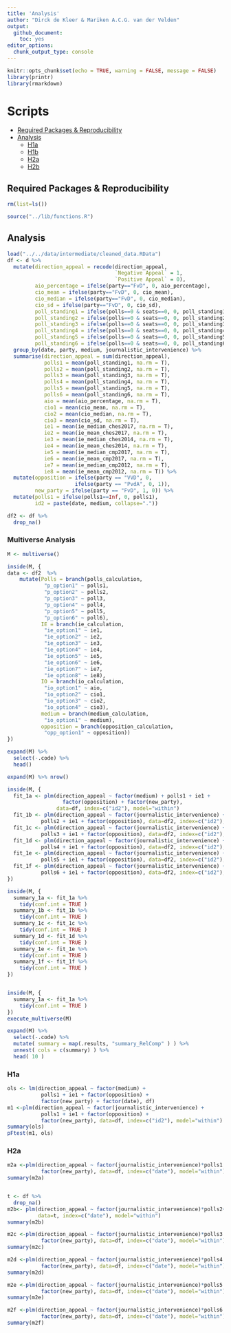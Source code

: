 ```yaml
---
title: 'Analysis'
author: "Dirck de Kleer & Mariken A.C.G. van der Velden"
output: 
  github_document:
    toc: yes
editor_options: 
  chunk_output_type: console
---
```


```r
knitr::opts_chunk$set(echo = TRUE, warning = FALSE, message = FALSE)
library(printr)
library(rmarkdown)
```

# Scripts
- [Required Packages &amp; Reproducibility](#required-packages-&amp;-reproducibility)
- [Analysis](#analysis)
  - [H1a](#H1a)
  - [H1b](#H1b)
  - [H2a](#H2a)
  - [H2b](#H2b)
  
## Required Packages &amp; Reproducibility
```r
rm(list=ls())

source("../lib/functions.R")
```

## Analysis

```r
load("../../data/intermediate/cleaned_data.RData")
df <- d %>%
  mutate(direction_appeal = recode(direction_appeal,
                                   `Negative Appeal` = 1,
                                   `Positive Appeal` = 0),
         aio_percentage = ifelse(party=="FvD", 0, aio_percentage),
         cio_mean = ifelse(party=="FvD", 0, cio_mean),
         cio_median = ifelse(party=="FvD", 0, cio_median),
         cio_sd = ifelse(party=="FvD", 0, cio_sd),
         poll_standing1 = ifelse(polls==0 & seats==0, 0, poll_standing1),
         poll_standing2 = ifelse(polls==0 & seats==0, 0, poll_standing2),
         poll_standing3 = ifelse(polls==0 & seats==0, 0, poll_standing3),
         poll_standing4 = ifelse(polls==0 & seats==0, 0, poll_standing4),
         poll_standing5 = ifelse(polls==0 & seats==0, 0, poll_standing5),
         poll_standing6 = ifelse(polls==0 & seats==0, 0, poll_standing6)) %>%
  group_by(date, party, medium, journalistic_intervenience) %>%
  summarise(direction_appeal = sum(direction_appeal),
            polls1 = mean(poll_standing1, na.rm = T),
            polls2 = mean(poll_standing2, na.rm = T),
            polls3 = mean(poll_standing3, na.rm = T),
            polls4 = mean(poll_standing4, na.rm = T),
            polls5 = mean(poll_standing5, na.rm = T),
            polls6 = mean(poll_standing6, na.rm = T),
            aio = mean(aio_percentage, na.rm = T),
            cio1 = mean(cio_mean, na.rm = T),
            cio2 = mean(cio_median, na.rm = T),
            cio3 = mean(cio_sd, na.rm = T),
            ie1 = mean(ie_median_ches2017, na.rm = T),
            ie2 = mean(ie_mean_ches2017, na.rm = T),
            ie3 = mean(ie_median_ches2014, na.rm = T),
            ie4 = mean(ie_mean_ches2014, na.rm = T),
            ie5 = mean(ie_median_cmp2017, na.rm = T),
            ie6 = mean(ie_mean_cmp2017, na.rm = T),
            ie7 = mean(ie_median_cmp2012, na.rm = T),
            ie8 = mean(ie_mean_cmp2012, na.rm = T)) %>%
  mutate(opposition = ifelse(party == "VVD", 0,
                      ifelse(party == "PvdA", 0, 1)),
         new_party = ifelse(party == "FvD", 1, 0)) %>%
  mutate(polls1 = ifelse(polls1==Inf, 0, polls1),
         id2 = paste(date, medium, collapse="."))

df2 <- df %>%
  drop_na()
```

### Multiverse Analysis
```r
M <- multiverse()

inside(M, {
data <- df2  %>%
    mutate(Polls = branch(polls_calculation,
            "p_option1" ~ polls1,
            "p_option2" ~ polls2,
            "p_option3" ~ poll3,
            "p_option4" ~ poll4,
            "p_option5" ~ poll5,
            "p_option6" ~ poll6),
           IE = branch(ie_calculation,
            "ie_option1" ~ ie1,
            "ie_option2" ~ ie2,
            "ie_option3" ~ ie3,
            "ie_option4" ~ ie4,
            "ie_option5" ~ ie5,
            "ie_option6" ~ ie6,
            "ie_option7" ~ ie7,
            "ie_option8" ~ ie8),
           IO = branch(io_calculation,
            "io_option1" ~ aio,
            "io_option2" ~ cio1,
            "io_option3" ~ cio2,
            "io_option4" ~ cio3),
           medium = branch(medium_calculation,
            "io_option1" ~ medium),
           opposition = branch(opposition_calculation,
            "opp_option1" ~ opposition)) 
})

expand(M) %>%
  select(-.code) %>%
  head()

expand(M) %>% nrow()

inside(M, {
  fit_1a <- plm(direction_appeal ~ factor(medium) + polls1 + ie1 + 
                  factor(opposition) + factor(new_party), 
                data=df, index=c("id2"), model="within") 
  fit_1b <- plm(direction_appeal ~ factor(journalistic_intervenience) +
           polls2 + ie1 + factor(opposition), data=df2, index=c("id2"), model="within")
  fit_1c <- plm(direction_appeal ~ factor(journalistic_intervenience) +
           polls3 + ie1 + factor(opposition), data=df2, index=c("id2"), model="within")
  fit_1d <- plm(direction_appeal ~ factor(journalistic_intervenience) +
           polls4 + ie1 + factor(opposition), data=df2, index=c("id2"), model="within")
  fit_1e <- plm(direction_appeal ~ factor(journalistic_intervenience) +
           polls5 + ie1 + factor(opposition), data=df2, index=c("id2"), model="within")
  fit_1f <- plm(direction_appeal ~ factor(journalistic_intervenience) +
           polls6 + ie1 + factor(opposition), data=df2, index=c("id2"), model="within")
})

inside(M, {
  summary_1a <- fit_1a %>% 
    tidy(conf.int = TRUE )
  summary_1b <- fit_1b %>% 
    tidy(conf.int = TRUE )
  summary_1c <- fit_1c %>% 
    tidy(conf.int = TRUE )
  summary_1d <- fit_1d %>% 
    tidy(conf.int = TRUE )
  summary_1e <- fit_1e %>% 
    tidy(conf.int = TRUE )
  summary_1f <- fit_1f %>% 
    tidy(conf.int = TRUE )
})


inside(M, {
  summary_1a <- fit_1a %>% 
    tidy(conf.int = TRUE )
})
execute_multiverse(M)

expand(M) %>%
  select(-.code) %>%
  mutate( summary = map(.results, "summary_RelComp" ) ) %>%
  unnest( cols = c(summary) ) %>%
  head( 10 )

```


### H1a
```r
ols <- lm(direction_appeal ~ factor(medium) +
           polls1 + ie1 + factor(opposition) + 
           factor(new_party) + factor(date), df)
m1 <-plm(direction_appeal ~ factor(journalistic_intervenience) +
           polls1 + ie1 + factor(opposition) + 
           factor(new_party), data=df, index=c("id2"), model="within") 
summary(ols)
pFtest(m1, ols)
```

### H2a
```r
m2a <-plm(direction_appeal ~ factor(journalistic_intervenience)*polls1 + ie1 + factor(opposition) + 
           factor(new_party), data=df, index=c("date"), model="within") 
summary(m2a)


t <- df %>%
  drop_na() 
m2b<- plm(direction_appeal ~ factor(journalistic_intervenience)*polls2+ ie1 + factor(opposition), 
          data=t, index=c("date"), model="within") 
summary(m2b)

m2c <-plm(direction_appeal ~ factor(journalistic_intervenience)*polls3 + ie1 + factor(opposition) + 
           factor(new_party), data=df, index=c("date"), model="within") 
summary(m2c)

m2d <-plm(direction_appeal ~ factor(journalistic_intervenience)*polls4 + ie1 + factor(opposition) + 
           factor(new_party), data=df, index=c("date"), model="within") 
summary(m2d)

m2e <-plm(direction_appeal ~ factor(journalistic_intervenience)*polls5 + ie1 + factor(opposition) + 
           factor(new_party), data=df, index=c("date"), model="within") 
summary(m2e)

m2f <-plm(direction_appeal ~ factor(journalistic_intervenience)*polls6 + ie1 + factor(opposition) + 
           factor(new_party), data=df, index=c("date"), model="within") 
summary(m2f)
```